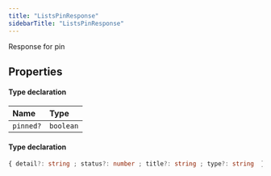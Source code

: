 ```yaml
---
title: "ListsPinResponse"
sidebarTitle: "ListsPinResponse"
---
```


Response for pin

## Properties

<ResponseField name="data" type="Object">


#### Type declaration
</ResponseField>


| Name | Type |
| :------ | :------ |
| `pinned?` | `boolean` |




<ResponseField name="errors" type="Object">


#### Type declaration

```ts
{ detail?: string ; status?: number ; title?: string ; type?: string  }[]
```
</ResponseField>

